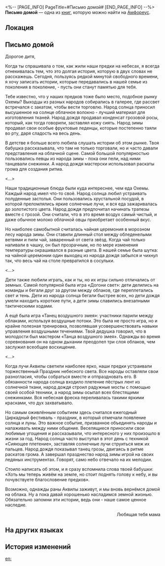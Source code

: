 <%-- [PAGE_INFO]
PageTitle=#Письмо домой#
[END_PAGE_INFO] --%>
{{Дополнить}}
{{Книга Инфобокс
|id           = 534
|partIds      = 190863
|Название     = 
|Изображение  = Предмет Книга Амфореус 1.png
|Мир          = Амфореус
|Томов        = 1
|Автор        = <!--нужно добавить-->
|Описание     = Письмо от любящей матери своему ребёнку. Судя по содержанию, в нём говорится о прошлом семьи.
|Том1         = {{tx}}
|Источник1    = {{tx|Отсутствует источник}}
|Персонажи    = 
|Фракции      = 
}}
'''Письмо домой''' — одна из [[Книги|книг]], которую можно найти на [[Амфореус]].

==Локация==
{{Отметка карты|<!--название карты-->|<!--id отметки-->}}

==Письмо домой==
Дорогое дитя,

Когда ты спрашивала о том, как жили наши предки на небесах, я всегда отнекивалась тем, что это долгая история, которую в двух словах не расскажешь. Сегодня, пользуясь редкой минутой свободного времени, я хочу записать истории, которые передавались в нашей семье из поколения в поколение, - пусть они станут памятью для тебя.

Тебе известно, что у наших предков тоже было место, подобное рынку Охемы? Выходцы из разных народов собирались в галерее, где рассвет встречался с закатом, чтобы вести торговлю. Народ солнца приносил высушенное на солнце облачное волокно - лучший материал для изготовления тканей. Народ дождя продавал конденсат грозовой росы, который, как тогда говорили, заставлял кожу сиять. Народ зимы продавал свои особые фруктовые леденцы, которые постепенно таяли во рту, даря сладость на весь день.

В детстве я больше всего любила слушать истории об этом рынке. Твоя бабушка рассказывала, что там не только торговали, но и часто давали представления на облачной сцене. Самой большой популярностью пользовались певцы из народа зимы - пока они пели, над ними танцевали снежинки. А народ дождя мастерски использовал раскаты грома для создания ритма.

<...>

Наши традиционные блюда были куда интереснее, чем еда Охемы. Каждый народ имел что-то своё. Народ солнца любил устраивать полуденные застолья. Они пользовались хрустальной посудой, в которой преломлялись яркие солнечные лучи, и вся еда зажаривалась до золотистого цвета. Народ дождя предпочитал начинать трапезы вместе с грозой. Они считали, что в это время воздух самый чистый, и даже обычное молоко облачной овцы приобретает особенный вкус.

Но наиболее самобытной считалась чайная церемония в морозном лесу народа зимы. Они ставили длинный стол между обледенелыми ветвями и пили чай, заваренный от света звёзд. Когда чай только наливали в чашку, он был прозрачным, но по мере изменения температуры окрашивался в разные цвета. В нашей семье была шутка: на чайной церемонии один выходец из народа дождя забылся и чихнул так, что весь чай на столе превратился в сосульки.

<...>

Дети также любили играть, как и ты, но их игры сильно отличались от земных. Самой популярной была игра «Догони свет»: дети делились на команды и бегали друг за другом между облаков, где переплетались свет и тень. Дети из народа солнца бегали быстрее всех, но дети дождя умели находить короткие пути, а дети зимы славились внезапными тактическими ходами.

А ещё была игра «Танец воздушного змея»: участники парили между облаками, используя воздушные потоки. Это была не просто игра, но и крайне полезная тренировка, позволявшая усовершенствовать навыки управления воздушными течениями. Твой дедушка говорил, что в молодости был мастером «Танца воздушного змея». Однажды во время соревнования он на одном дыхании преодолел три слоя облаков, чем заслужил всеобщее восхищение.

<...>

Когда лучи Аквилы светили наиболее ярко, наши предки устраивали торжественный Праздник небесного света. Все народы оставляли свои разногласия, чтобы собраться вместе и отпраздновать его. В обязанности народа солнца входило плетение пёстрых лент из солнечной ткани, народ дождя строил радужные мосты с помощью своей особой техники, а народ зимы осыпал всех блестящими снежинками. Вся небесная фреска переливалась такими яркими красками, что дух захватывало.

Но самым оживлённым событием здесь считался ежегодный Циркадный фестиваль - праздник, в который отмечали появление солнца и луны. Это важное событие, призванное объединять народы и налаживать между ними общение. Веселящиеся приносили свои любимые угощения и рассказывали, что интересного у них произошло в жизни за год. Народ солнца часто выступал в этот день с техникой «Сияющее плетение», заставляя солнечные лучи струиться меж их пальцев. Народ дождя показывал танец грозы, двигаясь в ритме раскатов грома. А завершал празднество народ зимы игрой на своих ледяных инструментах. Говорят, само небо отвечало на их мелодии.

Стоило написать об этом, и я сразу вспомнила слова твоей бабушки: «Хоть мы теперь живём на земле, но стоит поднять голову к небу, и вы почувствуете благословение предков».

Возможно, однажды раны Аквилы заживут, и мы вновь вернёмся домой на облака. Ну а пока давай хорошенько насладимся земной жизнью. Обязательно запомни эти истории, ведь они - наше самое ценное наследие.

<div align="right">Любящая тебя мама</div>

==На других языках==
{{На других языках
|en   = A Letter Home
|zhs  = 一封家书
|zht  = 一封家書
|ja   = 家族宛の手紙
|ko   = 가족의 편지
|es   = Carta para la familia
|fr   = Une lettre familiale
|ru   = Письмо домой
|th   = จดหมายถึงครอบครัว
|vi   = Một Bức Thư Nhà
|de   = Brief an die Familie
|id   = Sepucuk Surat Keluarga
|pt   = Uma Carta para Casa
}}

==История изменений==
{{История изменений|3.5}}

[[en:]]